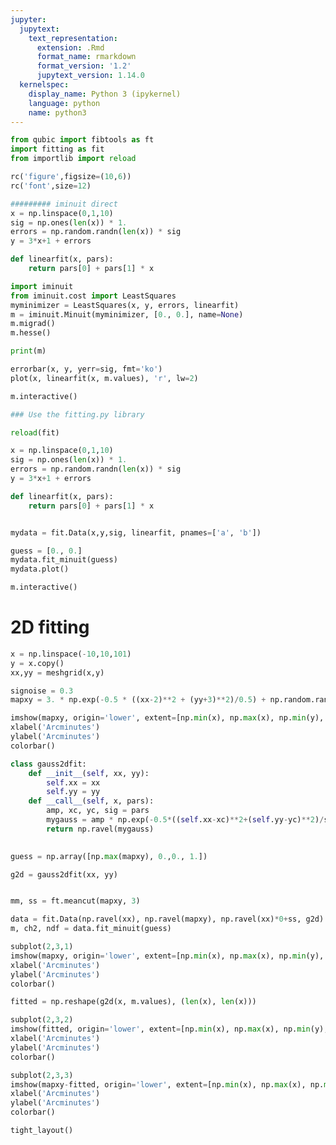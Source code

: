 ```yaml
---
jupyter:
  jupytext:
    text_representation:
      extension: .Rmd
      format_name: rmarkdown
      format_version: '1.2'
      jupytext_version: 1.14.0
  kernelspec:
    display_name: Python 3 (ipykernel)
    language: python
    name: python3
---
```


```python
from qubic import fibtools as ft
import fitting as fit
from importlib import reload

rc('figure',figsize=(10,6))
rc('font',size=12)

```

```python
######### iminuit direct
x = np.linspace(0,1,10)
sig = np.ones(len(x)) * 1.
errors = np.random.randn(len(x)) * sig
y = 3*x+1 + errors

def linearfit(x, pars):
    return pars[0] + pars[1] * x

import iminuit
from iminuit.cost import LeastSquares
myminimizer = LeastSquares(x, y, errors, linearfit)
m = iminuit.Minuit(myminimizer, [0., 0.], name=None)
m.migrad()
m.hesse()

print(m)

errorbar(x, y, yerr=sig, fmt='ko')
plot(x, linearfit(x, m.values), 'r', lw=2)
```

```python
m.interactive()
```

```python
### Use the fitting.py library 

reload(fit)

x = np.linspace(0,1,10)
sig = np.ones(len(x)) * 1.
errors = np.random.randn(len(x)) * sig
y = 3*x+1 + errors

def linearfit(x, pars):
    return pars[0] + pars[1] * x


mydata = fit.Data(x,y,sig, linearfit, pnames=['a', 'b'])

guess = [0., 0.]
mydata.fit_minuit(guess)
mydata.plot()
```

```python
m.interactive()
```

# 2D fitting

```python
x = np.linspace(-10,10,101)
y = x.copy()
xx,yy = meshgrid(x,y)

signoise = 0.3
mapxy = 3. * np.exp(-0.5 * ((xx-2)**2 + (yy+3)**2)/0.5) + np.random.randn(*np.shape(xx))*signoise

imshow(mapxy, origin='lower', extent=[np.min(x), np.max(x), np.min(y), np.max(y)])
xlabel('Arcminutes')
ylabel('Arcminutes')
colorbar()

```

```python
class gauss2dfit:
    def __init__(self, xx, yy):
        self.xx = xx
        self.yy = yy
    def __call__(self, x, pars):
        amp, xc, yc, sig = pars
        mygauss = amp * np.exp(-0.5*((self.xx-xc)**2+(self.yy-yc)**2)/sig**2)
        return np.ravel(mygauss)
        

guess = np.array([np.max(mapxy), 0.,0., 1.])

g2d = gauss2dfit(xx, yy)


mm, ss = ft.meancut(mapxy, 3)

data = fit.Data(np.ravel(xx), np.ravel(mapxy), np.ravel(xx)*0+ss, g2d)
m, ch2, ndf = data.fit_minuit(guess)

subplot(2,3,1)
imshow(mapxy, origin='lower', extent=[np.min(x), np.max(x), np.min(y), np.max(y)])
xlabel('Arcminutes')
ylabel('Arcminutes')
colorbar()

fitted = np.reshape(g2d(x, m.values), (len(x), len(x)))

subplot(2,3,2)
imshow(fitted, origin='lower', extent=[np.min(x), np.max(x), np.min(y), np.max(y)])
xlabel('Arcminutes')
ylabel('Arcminutes')
colorbar()

subplot(2,3,3)
imshow(mapxy-fitted, origin='lower', extent=[np.min(x), np.max(x), np.min(y), np.max(y)])
xlabel('Arcminutes')
ylabel('Arcminutes')
colorbar()

tight_layout()
```

```python

```

```python

```

```python

```

```python

```

```python

```

```python

```

```python

```

```python

```

```python

```
